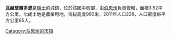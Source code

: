 '''瓦赫瑟爾多恩'''是[[瑞士|瑞士]]的城鎮，位於該國中西部，由[[伯恩州|伯恩州]]負責管轄，面積3.52平方公里，七成土地是農業用地，海拔高度990米，2011年人口228，人口密度每平方公里65人。

{{Switzerland-geo-stub}}
[[Category:伯恩州的市镇|Category:伯恩州的市镇]]